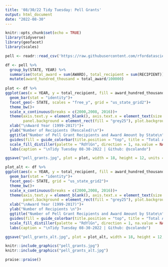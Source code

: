 ```yaml
---
title: '08/30/22 Tidy Tuesday: Pell Grants'
output: html_document
date: "2022-08-30"
---
```


```r
knitr::opts_chunk$set(echo = TRUE)
library(tidyverse)
library(geofacet)
library(scales)
```

```r
pell <- readr::read_csv('https://raw.githubusercontent.com/rfordatascience/tidytuesday/master/data/2022/2022-08-30/pell.csv')
```

```r
df <- pell %>%
  group_by(STATE, YEAR) %>%
  summarise(total_award = sum(AWARD), total_recipient = sum(RECIPIENT)) %>%
  mutate(award_hundred_thousand = total_award/100000)
  
plot <- df %>% 
ggplot(aes(x = YEAR, y = total_recipient, fill = award_hundred_thousand))+
  geom_bar(stat = "identity")+
  facet_geo(~ STATE, scales = "free_y", grid = "us_state_grid2")+
  theme_bw()+
  scale_x_continuous(breaks = c(2000,2008, 2016))+
  theme(axis.text.y = element_blank(), axis.text.x = element_text(size = 8), axis.ticks.y = element_blank(), title = element_text(face = "bold", size = 20), legend.position = "bottom", legend.justification = "right", plot.title = element_text(hjust = 0.5), panel.grid.major = element_blank(), panel.grid.minor = element_blank(),
        panel.background = element_rect(fill = "grey25"), plot.background = element_rect(fill = "grey90"), strip.background = element_rect(fill = "grey60"), legend.background = element_rect(fill = "grey90"), legend.title = element_text(size = 13))+
  xlab("\nAward Year (1999-2017)")+
  ylab("Number of Recipients (Rescaled)\n")+
  ggtitle("Number of Pell Grant Recipients and Award Amount by State\n")+
  guides(fill = guide_colorbar(title.position = "top", title = "Total Award (in $100,000s)", title.hjust = .5, barwidth = 12))+
  scale_fill_distiller(palette = "RdYlGn", direction = 1, na.value = NA, labels = dollar)+
  labs(caption = "\nTidy Tuesday 08-30-2022 | Github: @scolando")

ggsave("pell_grants.jpg", plot = plot, width = 18, height = 12, units = "in")
```

```r
plot_alt <- df %>% 
ggplot(aes(x = YEAR, y = total_recipient, fill = award_hundred_thousand))+
  geom_bar(stat = "identity")+
  facet_geo(~ STATE, grid = "us_state_grid2")+
  theme_bw()+
  scale_x_continuous(breaks = c(2000,2008, 2016))+
  theme(axis.text.y = element_blank(), axis.text.x = element_text(size = 8), axis.ticks.y = element_blank(), title = element_text(face = "bold", size = 20), legend.position = "bottom", legend.justification = "right", plot.title = element_text(hjust = 0.5), panel.grid.major = element_blank(), panel.grid.minor = element_blank(),
        panel.background = element_rect(fill = "grey25"), plot.background = element_rect(fill = "grey90"), strip.background = element_rect(fill = "grey60"), legend.background = element_rect(fill = "grey90"), legend.title = element_text(size = 13))+
  xlab("\nAward Year (1999-2017)")+
  ylab("Number of Recipients \n")+
  ggtitle("Number of Pell Grant Recipients and Award Amount by State\n")+
  guides(fill = guide_colorbar(title.position = "top", title = "Total Award (in $100,000s)", title.hjust = .5, barwidth = 12))+
  scale_fill_distiller(palette = "RdYlGn", direction = 1, na.value = NA, labels = dollar)+
  labs(caption = "\nTidy Tuesday 08-30-2022 | Github: @scolando")

ggsave("pell_grants_alt.jpg", plot = plot_alt, width = 18, height = 12, units = "in")
```

```r
knitr::include_graphics("pell_grants.jpg")
knitr::include_graphics("pell_grants_alt.jpg")
```

```r
praise::praise()
```


